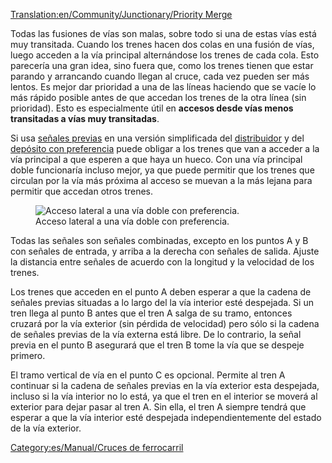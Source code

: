 [[Translation:en/Community/Junctionary/Priority Merge]]

{{es/Community/Junctionary/Menú de Cruces}}
Todas las fusiones de vías son malas, sobre todo si una de estas vías está muy transitada. Cuando los trenes hacen dos colas en una fusión de vías, luego acceden a la vía principal alternándose los trenes de cada cola. Esto parecería una gran idea, sino fuera que, como los trenes tienen que estar parando y arrancando cuando llegan al cruce, cada vez pueden ser más lentos.
Es mejor dar prioridad a una de las líneas haciendo que se vacíe lo más rápido posible antes de que accedan los trenes de la otra línea (sin prioridad). Esto es especialmente útil en '''accesos desde vías menos transitadas a vías muy transitadas'''.

Si usa [[es/Manual/Señales|señales previas]] en una versión simplificada del [[es/Community/Junctionary/Distribuidor con esperas|distribuidor]] y del [[es/Manual/Construir depósitos de trenes#configuraciones-avanzadas|depósito con preferencia]] puede obligar a los trenes que van a acceder a la vía principal a que esperen a que haya un hueco. Con una vía principal doble funcionaría incluso mejor, ya que puede permitir que los trenes que circulan por la vía más próxima al acceso se muevan a la más lejana para permitir que accedan otros trenes.

[[File:en/Community/Junctionary/Rightofwaymerge.png|none|frame|Acceso lateral a una vía doble con preferencia.]]

Todas las señales son señales combinadas, excepto en los puntos A y B con señales de entrada, y arriba a la derecha con señales de salida. Ajuste la distancia entre señales de acuerdo con la longitud y la velocidad de los trenes.

Los trenes que acceden en el punto A deben esperar a que la cadena de señales previas situadas a lo largo del la vía interior esté despejada. Si un tren llega al punto B antes que el tren A salga de su tramo, entonces cruzará por la vía exterior (sin pérdida de velocidad) pero sólo si la cadena de señales previas de la vía externa está libre. De lo contrario, la señal previa en el punto B asegurará que el tren B tome la vía que se despeje primero.

El tramo vertical de vía en el punto C es opcional. Permite al tren A continuar si la cadena de señales previas en la vía exterior esta despejada, incluso si la vía interior no lo está, ya que el tren en el interior se moverá al exterior para dejar pasar al tren A. Sin ella, el tren A siempre tendrá que esperar a que la vía interior esté despejada independientemente del estado de la vía exterior.

[[Category:es/Manual/Cruces de ferrocarril]]